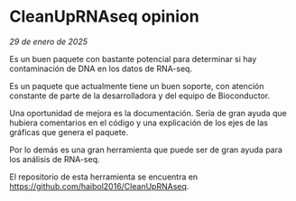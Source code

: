 # CleanUpRNAseq opinion
_29 de enero de 2025_

Es un buen paquete con bastante potencial para determinar si hay 
contaminación de DNA en los datos de RNA-seq.  

Es un paquete que actualmente tiene un buen soporte, con atención 
constante de parte de la desarrolladora y del equipo de Bioconductor.  

Una oportunidad de mejora es la documentación. Sería de gran ayuda que hubiera comentarios en el código y una explicación de los ejes de las gráficas que genera el paquete.  

Por lo demás es una gran herramienta que puede ser de gran ayuda para los análisis de RNA-seq.  

El repositorio de esta herramienta se encuentra en <https://github.com/haibol2016/CleanUpRNAseq>.
